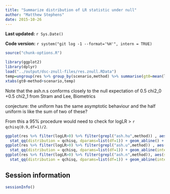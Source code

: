```yaml
---
title: "Summarize distribution of LR statistic under null"
author: "Matthew Stephens"
date: 2015-10-26
---
```


**Last updated:** `r Sys.Date()`

**Code version:** `r system("git log -1 --format='%H'", intern = TRUE)`

```r
source("chunk-options.R")
```


```r
library(ggplot2)
library(dplyr)
load("../output/dsc-znull-files/res.znull.RData")
temp=ungroup(res %>% group_by(scenario,method) %>% summarise(gt0=mean(logLR>0)))
xtabs(gt0~method+scenario,temp)

```


Note that the ash.n.s conforms closely to the null expectation
of 0.5 chi2_0 +0.5 chi2_1 from Stram and Lee, Biometrics

conjecture: the uniform has the same asymptotic behaviour
and the half uniform is like the sum of two of these?

From this a 95% procedure would need to check for logLR > `r qchisq(0.9,df=1)/2`.

```r
ggplot(res %>% filter(logLR>0) %>% filter(grepl("ash.hu",method)) , aes(sample = logLR)) + facet_grid(scenario~method) +
  stat_qq(distribution = qchisq, dparams=list(df=1)) + geom_abline() + ggtitle("qqplot under null vs chisq-1; line slope=1")
ggplot(res %>% filter(logLR>0) %>% filter(grepl("ash.u",method)) , aes(sample = logLR)) + facet_grid(scenario~method) +
  stat_qq(distribution = qchisq, dparams=list(df=1)) + geom_abline(intercept=0,slope=0.5) + ggtitle("qqplot under null vs chisq-1; line slope=0.5")
ggplot(res %>% filter(logLR>0) %>% filter(grepl("ash.n",method)), aes(sample = logLR)) + facet_grid(scenario~method) +
  stat_qq(distribution = qchisq, dparams=list(df=1)) + geom_abline(intercept=0,slope=0.5) + ggtitle("qqplot under null vs chisq-1; line slope=0.5")

```

## Session information

```r
sessionInfo()
```

